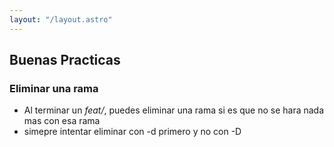 ```yaml
---
layout: "/layout.astro"
---
```

## Buenas Practicas

### Eliminar una rama
- Al terminar un _feat/_, puedes eliminar una rama si es que no se hara nada mas con esa rama
- simepre intentar eliminar con -d primero y no con -D